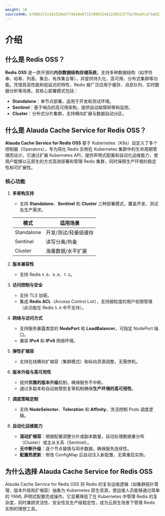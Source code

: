 ```yaml
---
weight: 10
sourceSHA: b790b372cd4252deb774a10e87157d96534d12d83237f5a70aa9caf3a8337a5e
---
```


# 介绍

## 什么是 Redis OSS？

**Redis OSS** 是一款开源的**内存数据结构存储系统**，支持多种数据结构（如字符串、哈希、列表、集合、有序集合等），并提供持久化、高可用、分布式集群等功能。凭借其高性能和低延迟的特性，Redis 被广泛应用于缓存、消息队列、实时数据分析等场景。其核心部署模式包括：
- **Standalone**：单节点部署，适用于开发和测试环境。
- **Sentinel**：基于哨兵的高可用架构，提供自动故障转移和监控。
- **Cluster**：分布式分片集群，支持横向扩展与数据自动分区。

## 什么是 Alauda Cache Service for Redis OSS？

**Alauda Cache Service for Redis OSS** 基于 Kubernetes（K8s）自定义了多个控制器（Operators），专为简化 Redis 实例在 Kubernetes 集群中的生命周期管理而设计。它通过扩展 Kubernetes API，提供声明式配置和自动化运维能力，使用户能够以云原生的方式高效部署和管理 Redis 集群，同时保障生产环境的稳定性和可扩展性。

### 核心功能

1. **多架构支持**
   - 支持 **Standalone**、**Sentinel** 和 **Cluster** 三种部署模式，覆盖开发、测试及生产需求。

   | 模式         | 适用场景                        |
   |--------------|-------------------------------|
   | Standalone   | 开发/测试/轻量级缓存              |
   | Sentinel     | 读写分离/热备                    |
   | Cluster      | 海量数据/水平扩展                |

2. **版本兼容性**
   - 支持 Redis `5.0`、`6.0`、`7.2`。

3. **访问控制与安全**
   - 支持 TLS 加密。
   - 集成 **Redis ACL**（Access Control List），支持细粒度的用户权限管理（此功能在 Redis `5.0` 中不支持）。

4. **网络与访问方式**
   - 支持服务暴露类型的 **NodePort** 和 **LoadBalancer**，可指定 NodePort 端口。
   - 兼容 **IPv4** 和 **IPv6** 网络环境。

5. **弹性扩缩容**
   - 支持在线横向扩缩容（集群模式）和纵向资源调整，无需停机。

6. **版本升级与高可用性**
   - 提供**优雅的版本升级**机制，确保服务不中断。
   - 通过多副本和自动故障恢复等机制确保**生产环境的高可用性**。

7. **调度策略定制**
   - 支持 **NodeSelector**、**Toleration** 和 **Affinity**，灵活控制 Pods 调度逻辑。

8. **自动化运维能力**
   - ​**滚动扩缩容**：根据配置调整分片或副本数量，自动处理数据重分布（Cluster）或主从关系（Sentinel）。
   - ​**无中断升级**：逐个节点替换与同步数据，确保服务连续性。
   - ​**配置热更新**：修改 ConfigMap 后自动注入新配置，无需重启实例。

## 为什么选择 Alauda Cache Service for Redis OSS

Alauda Cache Service for Redis OSS 将 Redis 的复杂运维逻辑（如集群拓扑管理、版本升级和扩缩容）抽象为 Kubernetes 原生资源，使运维人员能够通过简单的 YAML 声明式配置完成操作。它显著降低了在 Kubernetes 中管理 Redis 的复杂度，同时兼顾灵活性、安全性及生产级稳定性，成为云原生场景下管理 Redis 实例的理想工具。
